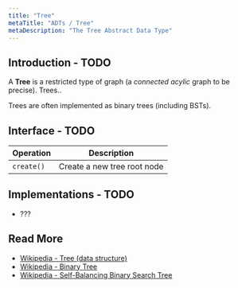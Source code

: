 ```yaml
---
title: "Tree"
metaTitle: "ADTs / Tree"
metaDescription: "The Tree Abstract Data Type"
---
```



## Introduction - TODO

A **Tree** is a restricted type of <GatsbyLink to='/adts/8-graph'>graph</GatsbyLink> (a _connected_ _acylic_ graph to be precise). Trees..

Trees are often implemented as binary trees (including BSTs).

## Interface - TODO

| Operation        | Description                                       |
| ---------------- | ------------------------------------------------- |
| `create()`       | Create a new tree root node                       |


## Implementations - TODO

- ???


## Read More

- [Wikipedia - Tree (data structure)](https://en.wikipedia.org/wiki/Tree_(data_structure))
- [Wikipedia - Binary Tree](https://en.wikipedia.org/wiki/Binary_tree)
- [Wikipedia - Self-Balancing Binary Search Tree](https://en.wikipedia.org/wiki/Self-balancing_binary_search_tree)
